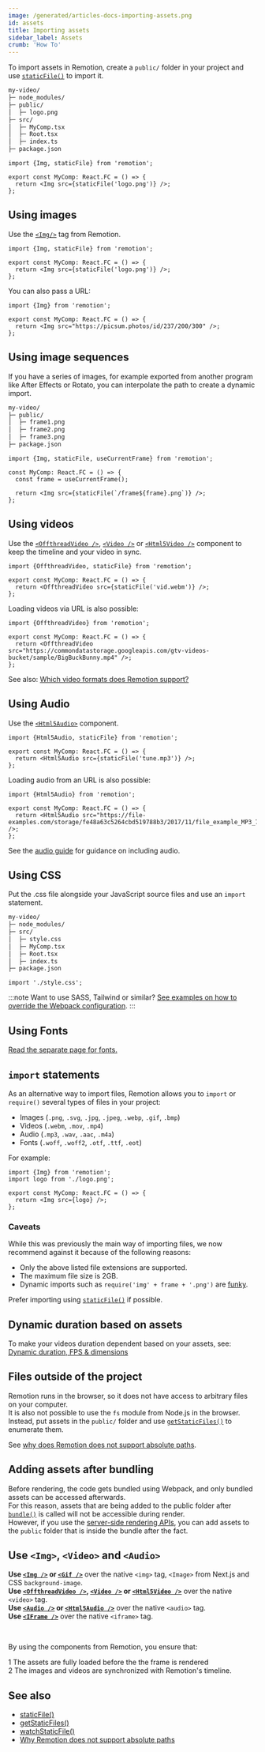```yaml
---
image: /generated/articles-docs-importing-assets.png
id: assets
title: Importing assets
sidebar_label: Assets
crumb: 'How To'
---
```


To import assets in Remotion, create a `public/` folder in your project and use [`staticFile()`](/docs/staticfile) to import it.

```txt
my-video/
├─ node_modules/
├─ public/
│  ├─ logo.png
├─ src/
│  ├─ MyComp.tsx
│  ├─ Root.tsx
│  ├─ index.ts
├─ package.json
```

```tsx twoslash title="src/MyComp.tsx"
import {Img, staticFile} from 'remotion';

export const MyComp: React.FC = () => {
  return <Img src={staticFile('logo.png')} />;
};
```

## Using images

Use the [`<Img/>`](/docs/img) tag from Remotion.

```tsx twoslash title="MyComp.tsx"
import {Img, staticFile} from 'remotion';

export const MyComp: React.FC = () => {
  return <Img src={staticFile('logo.png')} />;
};
```

You can also pass a URL:

```tsx twoslash title="MyComp.tsx"
import {Img} from 'remotion';

export const MyComp: React.FC = () => {
  return <Img src="https://picsum.photos/id/237/200/300" />;
};
```

## Using image sequences

If you have a series of images, for example exported from another program like After Effects or Rotato, you can interpolate the path to create a dynamic import.

```txt
my-video/
├─ public/
│  ├─ frame1.png
│  ├─ frame2.png
│  ├─ frame3.png
├─ package.json
```

```tsx twoslash
import {Img, staticFile, useCurrentFrame} from 'remotion';

const MyComp: React.FC = () => {
  const frame = useCurrentFrame();

  return <Img src={staticFile(`/frame${frame}.png`)} />;
};
```

## Using videos

Use the [`<OffthreadVideo />`](/docs/offthreadvideo), [`<Video />`](/docs/media/video) or [`<Html5Video />`](/docs/html5-video) component to keep the timeline and your video in sync.

```tsx twoslash
import {OffthreadVideo, staticFile} from 'remotion';

export const MyComp: React.FC = () => {
  return <OffthreadVideo src={staticFile('vid.webm')} />;
};
```

Loading videos via URL is also possible:

```tsx twoslash
import {OffthreadVideo} from 'remotion';

export const MyComp: React.FC = () => {
  return <OffthreadVideo src="https://commondatastorage.googleapis.com/gtv-videos-bucket/sample/BigBuckBunny.mp4" />;
};
```

See also: [Which video formats does Remotion support?](/docs/miscellaneous/video-formats)

## Using Audio

Use the [`<Html5Audio>`](/docs/html5-audio) component.

```tsx twoslash
import {Html5Audio, staticFile} from 'remotion';

export const MyComp: React.FC = () => {
  return <Html5Audio src={staticFile('tune.mp3')} />;
};
```

Loading audio from an URL is also possible:

```tsx twoslash
import {Html5Audio} from 'remotion';

export const MyComp: React.FC = () => {
  return <Html5Audio src="https://file-examples.com/storage/fe48a63c5264cbd519788b3/2017/11/file_example_MP3_700KB.mp3" />;
};
```

See the [audio guide](/docs/using-audio) for guidance on including audio.

## Using CSS

Put the .css file alongside your JavaScript source files and use an `import` statement.

```txt
my-video/
├─ node_modules/
├─ src/
│  ├─ style.css
│  ├─ MyComp.tsx
│  ├─ Root.tsx
│  ├─ index.ts
├─ package.json
```

```tsx twoslash title="MyComp.tsx"
import './style.css';
```

:::note
Want to use SASS, Tailwind or similar? [See examples on how to override the Webpack configuration](/docs/webpack).
:::

## Using Fonts

[Read the separate page for fonts.](/docs/fonts)

## `import` statements

As an alternative way to import files, Remotion allows you to `import` or `require()` several types of files in your project:

- Images (`.png`, `.svg`, `.jpg`, `.jpeg`, `.webp`, `.gif`, `.bmp`)
- Videos (`.webm`, `.mov`, `.mp4`)
- Audio (`.mp3`, `.wav`, `.aac`, `.m4a`)
- Fonts (`.woff`, `.woff2`, `.otf`, `.ttf`, `.eot`)

For example:

```tsx twoslash title="MyComp.tsx"
import {Img} from 'remotion';
import logo from './logo.png';

export const MyComp: React.FC = () => {
  return <Img src={logo} />;
};
```

### Caveats

While this was previously the main way of importing files, we now recommend against it because of the following reasons:

- Only the above listed file extensions are supported.
- The maximum file size is 2GB.
- Dynamic imports such as `require('img' + frame + '.png')` are [funky](/docs/webpack-dynamic-imports).

Prefer importing using [`staticFile()`](/docs/staticfile) if possible.

## Dynamic duration based on assets

To make your videos duration dependent based on your assets, see: [Dynamic duration, FPS & dimensions](/docs/dynamic-metadata)

## Files outside of the project

Remotion runs in the browser, so it does not have access to arbitrary files on your computer.  
It is also not possible to use the `fs` module from Node.js in the browser.  
Instead, put assets in the `public/` folder and use [`getStaticFiles()`](/docs/getstaticfiles) to enumerate them.

See [why does Remotion does not support absolute paths](/docs/miscellaneous/absolute-paths).

## Adding assets after bundling

Before rendering, the code gets bundled using Webpack, and only bundled assets can be accessed afterwards.  
For this reason, assets that are being added to the public folder after [`bundle()`](/docs/bundle) is called will not be accessible during render.  
However, if you use the [server-side rendering APIs](/docs/ssr-node), you can add assets to the `public` folder that is inside the bundle after the fact.

## Use `<Img>`, `<Video>` and `<Audio>`

**Use [`<Img />`](/docs/img) or [`<Gif />`](/docs/gif)** over the native `<img>` tag, `<Image>` from Next.js and CSS `background-image`.  
**Use [`<OffthreadVideo />`](/docs/offthreadvideo), [`<Video />`](/docs/media/video) or [`<Html5Video />`](/docs/html5-video)** over the native `<video>` tag.  
**Use [`<Audio />`](/docs/media/audio) or [`<Html5Audio />`](/docs/html5-audio)** over the native `<audio>` tag.  
**Use [`<IFrame />`](/docs/iframe)** over the native `<iframe>` tag.

<br />

By using the components from Remotion, you ensure that:

<Step>1</Step> The assets are fully loaded before the the frame is rendered
<br />
<Step>2</Step> The images and videos are synchronized with Remotion's timeline.

## See also

- [staticFile()](/docs/staticfile)
- [getStaticFiles()](/docs/getstaticfiles)
- [watchStaticFile()](/docs/watchstaticfile)
- [Why Remotion does not support absolute paths](/docs/miscellaneous/absolute-paths)
